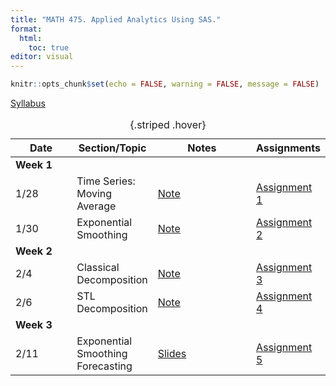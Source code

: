 ```yaml
---
title: "MATH 475. Applied Analytics Using SAS."
format: 
  html:
    toc: true
editor: visual
---
```


```r
knitr::opts_chunk$set(echo = FALSE, warning = FALSE, message = FALSE)
```

[Syllabus](syllabus.html)

| Date | Section/Topic | Notes | Assignments |
|----------------|----------------|--------------------------|----------------|
| **Week 1** |  |  |  |
| 1/28 | Time Series: Moving Average       | [Note](slides/1_time_series_smoothing_ma.pdf)   | [Assignment 1](assignments/assignment1.html) |
| 1/30 | Exponential Smoothing |[Note](slides/2_time_series_smoothing_exponential.pdf)  | [Assignment 2](assignments/assignment2.html) |
| **Week 2** |  |  |  |
| 2/4        |  Classical Decomposition                                 | [Note](slides/4_decomposition_stl_2025.pdf)                                               | [Assignment 3](assignments/assignment3.html)  |
| 2/6        |  STL Decomposition                                 | [Note](slides/4_decomposition_stl_2025.pdf)                                               | [Assignment 4](assignments/assignment4.html)  |
| **Week 3** |                                   |                                                                                  |                                              |
| 2/11       | Exponential Smoothing Forecasting | [Slides](slides/5.html)                                                          | [Assignment 5](assignments/assignment5.html) |

: {.striped .hover}


